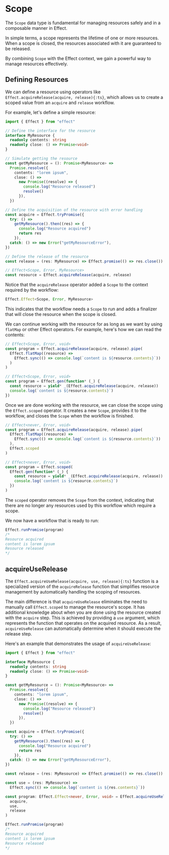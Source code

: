 
# Scope

The `Scope` data type is fundamental for managing resources safely and in a composable manner in Effect.

In simple terms, a scope represents the lifetime of one or more resources. When a scope is closed, the resources associated with it are guaranteed to be released.

By combining `Scope` with the Effect context, we gain a powerful way to manage resources effectively.

## Defining Resources

We can define a resource using operators like `Effect.acquireRelease(acquire, release){:ts}`, which allows us to create a scoped value from an `acquire` and `release` workflow.

For example, let's define a simple resource:

```ts
import { Effect } from "effect"

// Define the interface for the resource
interface MyResource {
  readonly contents: string
  readonly close: () => Promise<void>
}

// Simulate getting the resource
const getMyResource = (): Promise<MyResource> =>
  Promise.resolve({
    contents: "lorem ipsum",
    close: () =>
      new Promise((resolve) => {
        console.log("Resource released")
        resolve()
      }),
  })

// Define the acquisition of the resource with error handling
const acquire = Effect.tryPromise({
  try: () =>
    getMyResource().then((res) => {
      console.log("Resource acquired")
      return res
    }),
  catch: () => new Error("getMyResourceError"),
})

// Define the release of the resource
const release = (res: MyResource) => Effect.promise(() => res.close())

// Effect<Scope, Error, MyResource>
const resource = Effect.acquireRelease(acquire, release)
```

Notice that the `acquireRelease` operator added a `Scope` to the context required by the workflow:

```ts /Scope/
Effect.Effect<Scope, Error, MyResource>
```

This indicates that the workflow needs a `Scope` to run and adds a finalizer that will close the resource when the scope is closed.

We can continue working with the resource for as long as we want by using `flatMap` or other Effect operators. For example, here's how we can read the contents:

<Tabs>
<Tab>

```ts
// Effect<Scope, Error, void>
const program = Effect.acquireRelease(acquire, release).pipe(
  Effect.flatMap((resource) =>
    Effect.sync(() => console.log(`content is ${resource.contents}`))
  )
)
```

</Tab>
<Tab>

```ts
// Effect<Scope, Error, void>
const program = Effect.gen(function* (_) {
  const resource = yield* _(Effect.acquireRelease(acquire, release))
  console.log(`content is ${resource.contents}`)
})
```

</Tab>
</Tabs>

Once we are done working with the resource, we can close the scope using the `Effect.scoped` operator. It creates a new `Scope`, provides it to the workflow, and closes the `Scope` when the workflow is finished.

<Tabs>
<Tab>

```ts /Effect.scoped/
// Effect<never, Error, void>
const program = Effect.acquireRelease(acquire, release).pipe(
  Effect.flatMap((resource) =>
    Effect.sync(() => console.log(`content is ${resource.contents}`))
  ),
  Effect.scoped
)
```

</Tab>
<Tab>

```ts /Effect.scoped/
// Effect<never, Error, void>
const program = Effect.scoped(
  Effect.gen(function* (_) {
    const resource = yield* _(Effect.acquireRelease(acquire, release))
    console.log(`content is ${resource.contents}`)
  })
)
```

</Tab>
</Tabs>

The `scoped` operator removes the `Scope` from the context, indicating that there are no longer any resources used by this workflow which require a scope.

We now have a workflow that is ready to run:

```ts
Effect.runPromise(program)
/*
Resource acquired
content is lorem ipsum
Resource released
*/
```

## acquireUseRelease

The `Effect.acquireUseRelease(acquire, use, release){:ts}` function is a specialized version of the `acquireRelease` function that simplifies resource management by automatically handling the scoping of resources.

The main difference is that `acquireUseRelease` eliminates the need to manually call `Effect.scoped` to manage the resource's scope. It has additional knowledge about when you are done using the resource created with the `acquire` step. This is achieved by providing a `use` argument, which represents the function that operates on the acquired resource. As a result, `acquireUseRelease` can automatically determine when it should execute the release step.

Here's an example that demonstrates the usage of `acquireUseRelease`:

```ts {29-36}
import { Effect } from "effect"

interface MyResource {
  readonly contents: string
  readonly close: () => Promise<void>
}

const getMyResource = (): Promise<MyResource> =>
  Promise.resolve({
    contents: "lorem ipsum",
    close: () =>
      new Promise((resolve) => {
        console.log("Resource released")
        resolve()
      }),
  })

const acquire = Effect.tryPromise({
  try: () =>
    getMyResource().then((res) => {
      console.log("Resource acquired")
      return res
    }),
  catch: () => new Error("getMyResourceError"),
})

const release = (res: MyResource) => Effect.promise(() => res.close())

const use = (res: MyResource) =>
  Effect.sync(() => console.log(`content is ${res.contents}`))

const program: Effect.Effect<never, Error, void> = Effect.acquireUseRelease(
  acquire,
  use,
  release
)

Effect.runPromise(program)
/*
Resource acquired
content is lorem ipsum
Resource released
*/
```
